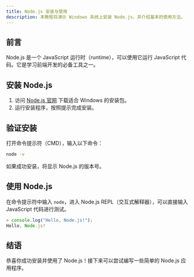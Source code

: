 ```yaml
---
title: Node.js 安装与使用
description: 本教程将演示 Windows 系统上安装 Node.js，并介绍基本的使用方法。
---
```


## 前言

Node.js 是一个 JavaScript 运行时（runtime），可以使用它运行 JavaScript 代码。它是学习前端开发的必备工具之一。

## 安装 Node.js

1. 访问 [Node.js 官网](https://nodejs.org/) 下载适合 Windows 的安装包。
2. 运行安装程序，按照提示完成安装。

## 验证安装

打开命令提示符（CMD），输入以下命令：

```bash
node -v
```

如果成功安装，将显示 Node.js 的版本号。

## 使用 Node.js

在命令提示符中输入 `node`，进入 Node.js REPL（交互式解释器），可以直接输入 JavaScript 代码进行测试。

```javascript
> console.log("Hello, Node.js!");
Hello, Node.js!
```

## 结语

恭喜你成功安装并使用了 Node.js！接下来可以尝试编写一些简单的 Node.js 应用程序。
